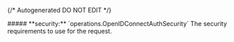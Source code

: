 {/* Autogenerated DO NOT EDIT  */}

<Collapsible>
    ##### **security:** `operations.OpenIDConnectAuthSecurity`
    The security requirements to use for the request.
    <Collapsible.Break/>
    <OpenIDConnectAuthSecurity/>
</Collapsible>

